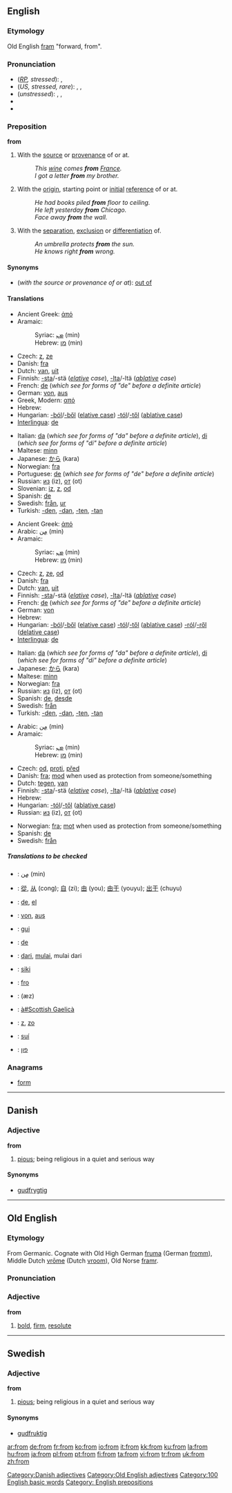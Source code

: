 ==English==

{{rank|which|have|or|27|from|this|but|all}}

===Etymology===
Old English [[fram]] "forward, from".

===Pronunciation===
*(''[[RP]], stressed''): {{IPA|/frɒm/}}, {{SAMPA|/frQm/}}
*(''US, stressed, rare''): {{AHD|främ}}, {{IPA|/frɑm/}}, {{SAMPA|/frAm/}}
*(''unstressed''): {{AHD|frəm}}, {{IPA|/frəm/}}, {{SAMPA|/fr@m/}}
*{{audio|en-us-from.ogg|Audio (US)}}
*{{rhymes|ɒm}}

===Preposition===
'''from'''

#With the [[source]] or [[provenance]] of or at.
#:''This [[wine]] comes '''from''' [[France]].''
#:''I got a letter '''from''' my brother.''
#With the [[origin]], starting point or [[initial]] [[reference]] of or at.
#:''He had books piled '''from''' floor to ceiling.''
#:''He left yesterday '''from''' Chicago.''
#:''Face away '''from''' the wall.''
#With the [[separation]], [[exclusion]] or [[differentiation]] of.
#:''An umbrella protects '''from''' the sun.''
#:''He knows right '''from''' wrong.''

====Synonyms====
*(''with the source or provenance of or at''): [[out of]]

====Translations====

{{trans-top|with the source or provenance of or at}}
*Ancient Greek: [[ἀπό]]
*Aramaic: 
*:Syriac: [[ܡܢ]] (min)
*:Hebrew: [[מן]] (min)
*Czech: [[z]], [[ze]]
*Danish: [[fra]]
*Dutch: [[van]], [[uit]]
*Finnish: [[-sta#Finnish|-sta]]/-stä (''[[elative]] case''), [[-lta#Finnish|-lta]]/-ltä (''[[ablative]] case'')
*French: [[de#French|de]] (''which see for forms of "de" before a definite article'')
*German: [[von]], [[aus]]
*Greek, Modern: [[από]]
*Hebrew: {{he-translation|מ-|mé}}
*Hungarian: [[-ból]]/[[-ből]] ([[elative case]]) [[-tól]]/[[-től]] ([[ablative case]])
*[[Interlingua]]: [[de]]
{{trans-mid}}
*Italian: [[da#Italian|da]] (''which see for forms of "da" before a definite article''), [[di#Italian|di]] (''which see for forms of "di" before a definite article'')
*Maltese: [[minn]]
*Japanese: [[から]] (kara)
*Norwegian: [[fra]]
*Portuguese: [[de#Portuguese|de]] (''which see for forms of "de" before a definite article'')
*Russian: [[из]] (iz), [[от]] (ot)
*Slovenian: [[iz]], [[z]], [[od]]
*Spanish: [[de#Spanish|de]]
*Swedish: [[från]], [[ur]]
*Turkish: [[-den]], [[-dan]], [[-ten]], [[-tan]]
{{trans-bottom}}

{{trans-top|with the origin, starting point or initial reference of or at}}
*Ancient Greek: [[ἀπό]]
*Arabic: [[من|مِن]] (min)
*Aramaic: 
*:Syriac: [[ܡܢ]] (min)
*:Hebrew: [[מן]] (min)
*Czech: [[z]], [[ze]], [[od]]
*Danish: [[fra]]
*Dutch: [[van]], [[uit]]
*Finnish: [[-sta#Finnish|-sta]]/-stä (''[[elative]] case''), [[-lta#Finnish|-lta]]/-ltä (''[[ablative]] case'')
*French: [[de#French|de]] (''which see for forms of "de" before a definite article'')
*German: [[von]]
*Hebrew: {{he-translation|מ-|mé}}
*Hungarian: [[-ból]]/[[-ből]] ([[elative case]]) [[-tól]]/[[-től]] ([[ablative case]]) [[-ról]]/[[-ről]] ([[delative case]])
*[[Interlingua]]: [[de]]
{{trans-mid}}
*Italian: [[da#Italian|da]] (''which see for forms of "da" before a definite article''), [[di#Italian|di]] (''which see for forms of "di" before a definite article'')
*Japanese: [[から]] (kara)
*Maltese: [[minn]]
*Norwegian: [[fra]]
*Russian: [[из]] (iz), [[от]] (ot)
*Spanish: [[de#Spanish|de]],  [[desde]]
*Swedish: [[från]]
*Turkish: [[-den]], [[-dan]], [[-ten]], [[-tan]]
{{trans-bottom}}

{{trans-top|with the separation, exclusion or differentiation of}}
*Arabic: [[من|مِن]] (min)
*Aramaic: 
*:Syriac: [[ܡܢ]] (min)
*:Hebrew: [[מן]] (min)
*Czech: [[od]], [[proti]], [[před]]
*Danish: [[fra]]; [[mod]] when used as protection from someone/something
*Dutch: [[tegen]], [[van]]
*Finnish: [[-sta#Finnish|-sta]]/-stä (''[[elative]] case''), [[-lta#Finnish|-lta]]/-ltä (''[[ablative]] case'')
*Hebrew: {{he-translation|מ-|mé}}
*Hungarian: [[-tól]]/[[-től]] ([[ablative case]])
*Russian: [[из]] (iz), [[от]] (ot)
{{trans-mid}}
*Norwegian: [[fra]]; [[mot]] when used as protection from someone/something
*Spanish: [[de#Spanish|de]]
*Swedish: [[från]]
{{trans-bottom}}

=====Translations to be checked=====
<!--Remove this section once all of the translations below have been moved into the tables above.-->
{{checktrans}}
{{trans-top|Translations to check}}
*{{ttbc|Arabic}}: [[من|مِن]] (min)
*{{ttbc|Chinese}}: [[從]], [[从]] (cong); [[自]] (zi); [[由]] (you); [[由于]] (youyu); [[出于]] (chuyu) <!--the traditional of 于 is 於?-->
*{{ttbc|Esperanto}}: [[de]], [[el]]
*{{ttbc|German}}: [[von]], [[aus]]
*{{ttbc|Guaraní}}: [[gui]]
*{{ttbc|Ido}}: [[de#Ido|de]]
*{{ttbc|Indonesian}}: [[dari]], [[mulai]], mulai dari
*{{ttbc|Kuna}}: [[siki]]
*{{ttbc|Novial}}: [[fro]]
*{{ttbc|Persian}}: {{FAchar|[[از]]}} (æz)
*{{ttbc|Scottish Gaelic}}: [[à#Scottish Gaelicà]]
*{{ttbc|Slovak}}: [[z#Slovak|z]], [[zo#Slovak|zo]]
*{{ttbc|Tupinambá}}: [[suí]]
*{{ttbc|Yiddish}}: [[פון]]
{{trans-bottom}}

===Anagrams===
*[[form]]

----

==Danish==

===Adjective===
'''from'''

#[[pious]]; being religious in a quiet and serious way

====Synonyms====
*[[gudfrygtig]]

[[Category:Danish adjectives]]
----

==Old English==
===Etymology===
From Germanic.  Cognate with Old High German [[fruma]] (German [[fromm]]), Middle Dutch [[vrome|vrōme]] (Dutch [[vroom]]), Old Norse [[framr]].

===Pronunciation===
{{IPA|/from/}}

===Adjective===
'''from'''
# [[bold]], [[firm]], [[resolute]]

[[Category:Old English adjectives]]

----

==Swedish==

===Adjective===
{{sv-adj-reg|3=fromm}}
'''from'''

#[[pious]]; being religious in a quiet and serious way

====Synonyms====
*[[gudfruktig]]

[[Category:100 English basic words]]
[[Category: English prepositions]]

[[ar:from]]
[[de:from]]
[[fr:from]]
[[ko:from]]
[[io:from]]
[[it:from]]
[[kk:from]]
[[ku:from]]
[[la:from]]
[[hu:from]]
[[ja:from]]
[[pl:from]]
[[pt:from]]
[[fi:from]]
[[ta:from]]
[[vi:from]]
[[tr:from]]
[[uk:from]]
[[zh:from]]